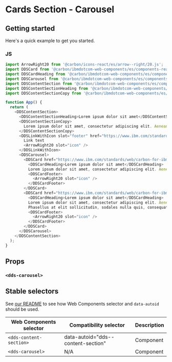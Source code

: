 
# Cards Section - Carousel

## Getting started

Here's a quick example to get you started.

### JS

```javascript
import ArrowRight20 from '@carbon/icons-react/es/arrow--right/20.js';
import DDSCard from '@carbon/ibmdotcom-web-components/es/components-react/card/card.js';
import DDSCardHeading from '@carbon/ibmdotcom-web-components/es/components-react/card/card-heading.js';
import DDSCarousel from '@carbon/ibmdotcom-web-components/es/components-react/carousel/carousel.js';
import DDSContentSection from '@carbon/ibmdotcom-web-components/es/components-react/content-section/content-section-leading.js';
import DDSContentSectionHeading from '@carbon/ibmdotcom-web-components/es/components-react/content-section/content-section-heading.js';
import DDSContentSectionCopy from '@carbon/ibmdotcom-web-components/es/components-react/content-section/content-section-copy.js';

function App() {
  return (
    <DDSContentSection>
      <DDSContentSectionHeading>Lorem ipsum dolor sit amet</DDSContentSectionHeading>
      <DDSContentSectionCopy>
        Lorem ipsum dolor sit amet, consectetur adipiscing elit. Aenean et ultricies est.
      </DDSContentSectionCopy>
      <DDSLinkWithIcon slot="footer" href="https://www.ibm.com/standards/web/carbon-for-ibm-dotcom">
        Link text
        <ArrowRight20 slot="icon" />
      </DDSLinkWithIcon>
      <DDSCarousel>
        <DDSCard href="https://www.ibm.com/standards/web/carbon-for-ibm-dotcom">
          <DDSCardHeading>Lorem ipsum dolor sit amet</DDSCardHeading>
          Lorem ipsum dolor sit amet, consectetur adipiscing elit. Aenean et ultricies est.
          <DDSCardFooter>
            <ArrowRight20 slot="icon" />
          </DDSCardFooter>
        </DDSCard>
        <DDSCard href="https://www.ibm.com/standards/web/carbon-for-ibm-dotcom">
          <DDSCardHeading>Lorem ipsum dolor sit amet</DDSCardHeading>
          Lorem ipsum dolor sit amet, consectetur adipiscing elit. Aenean et ultricies est. Mauris iaculis eget dolor nec hendrerit.
          Phasellus at elit sollicitudin, sodales nulla quis, consequat libero.
          <DDSCardFooter>
            <ArrowRight20 slot="icon" />
          </DDSCardFooter>
        </DDSCard>
      </DDSCarousel>
    </DDSContentSection>
  );
}
```

## Props

### `<dds-carousel>`

<Props of={PropTypesRef} />

## Stable selectors

See [our README](https://github.com/carbon-design-system/carbon-for-ibm-dotcom/tree/master/packages/web-components#stable-selectors-for-analytics-and-integratione2e-testing-in-web-components) to see how Web Components selector and `data-autoid` should be used.

| Web Components selector | Compatibility selector | Description |
| ----------------------- | ---------------------- | ----------- |
| `<dds-content-section>`        | data-autoid="dds--content-section"                    | Component   |
| `<dds-carousel>`        | N/A                    | Component   |

<Description markdown={contributing} />
